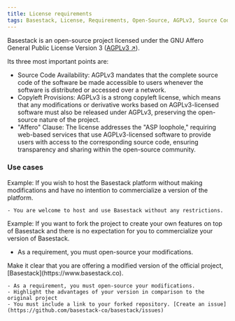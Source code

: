 ```yaml
---
title: License requirements
tags: Basestack, License, Requirements, Open-Source, AGPLv3, Source Code, Copyleft, Affero, Commercialization, Modifications, Fork, Repository, Issue, Link
---
```





Basestack is an open-source project licensed under the GNU Affero General Public License Version 3 ([AGPLv3 ↗](https://www.gnu.org/licenses/agpl-3.0.en.html?ref=basestack.co)).

Its three most important points are:

- Source Code Availability: AGPLv3 mandates that the complete source code of the software be made accessible to users whenever the software is distributed or accessed over a network.
- Copyleft Provisions: AGPLv3 is a strong copyleft license, which means that any modifications or derivative works based on AGPLv3-licensed software must also be released under AGPLv3, preserving the open-source nature of the project.
- "Affero" Clause: The license addresses the "ASP loophole," requiring web-based services that use AGPLv3-licensed software to provide users with access to the corresponding source code, ensuring transparency and sharing within the open-source community.

### Use cases


<Accordions>
  <Accordion title="Host without Modifications, No Commercialization" id="my-title">
    Example: If you wish to host the Basestack platform without making modifications and have no intention to commercialize a version of the platform.

    - You are welcome to host and use Basestack without any restrictions.
  </Accordion>
    <Accordion title="Customize Basestack without Commercialization">
    Example: If you want to fork the project to create your own features on top of Basestack and there is no expectation for you to commercialize your version of Basestack.

  - As a requirement, you must open-source your modifications.
  </Accordion>
    <Accordion title="Commercialize your own version">
    Make it clear that you are offering a modified version of the official project, [Basestack](https://www.basestack.co).

    - As a requirement, you must open-source your modifications.
    - Highlight the advantages of your version in comparison to the original project
    - You must include a link to your forked repository. [Create an issue](https://github.com/basestack-co/basestack/issues)
  </Accordion>
</Accordions>